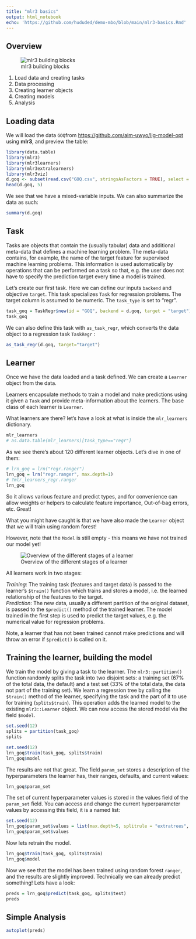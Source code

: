```yaml
---
title: "mlr3 basics"
output: html_notebook
echo: 'https://github.com/hududed/demo-mbo/blob/main/mlr3-basics.Rmd'
---
```


## Overview

![mlr3 building blocks](ml_abstraction.svg){#fig-resample}

1.  Load data and creating tasks
2.  Data processing
3.  Creating learner objects
4.  Creating models
5.  Analysis

## Loading data

We will load the data `GOQ`from <https://github.com/aim-uwyo/lig-model-opt> using **mlr3**, and preview the table:

```r
library(data.table)
library(mlr3)
library(mlr3learners)
library(mlr3extralearners)
library(mlr3viz)
d.goq <- subset(read.csv("GOQ.csv", stringsAsFactors = TRUE), select = -c(campaign, initial))
head(d.goq, 5)
```

We see that we have a mixed-variable inputs. We can also summarize the data as such:

```r
summary(d.goq)
```

## Task

Tasks are objects that contain the (usually tabular) data and additional meta-data that defines a machine learning problem. The meta-data contains, for example, the name of the target feature for supervised machine learning problems. This information is used automatically by operations that can be performed on a task so that, e.g. the user does not have to specify the prediction target every time a model is trained.

Let's create our first task. Here we can define our inputs `backend` and objective `target`. This task specializes `Task` for regression problems. The target column is assumed to be numeric. The `task_type` is set to "regr".

```r
task_goq = TaskRegr$new(id = "GOQ", backend = d.goq, target = "target")
task_goq
```

We can also define this task with `as_task_regr`, which converts the data object to a regression task `TaskRegr` :

```r
as_task_regr(d.goq, target="target")
```

## Learner

Once we have the data loaded and a task defined. We can create a `Learner` object from the data.

Learners encapsulate methods to train a model and make predictions using it given a `Task` and provide meta-information about the learners. The base class of each learner is `Learner`.

What learners are there? let's have a look at what is inside the `mlr_learners` dictionary.

```r
mlr_learners
# as.data.table(mlr_learners)[task_type=="regr"]

```

As we see there's about 120 different learner objects. Let's dive in one of them:

```r
# lrn_goq = lrn("regr.ranger")
lrn_goq = lrn("regr.ranger", max.depth=1)
# ?mlr_learners_regr.ranger
lrn_goq
```

So it allows various feature and predict types, and for convenience can allow weights or helpers to calculate feature importance, Out-of-bag errors, etc. Great!

What you might have caught is that we have also made the `Learner` object that we will train using random forest!

However, note that the `Model` is still empty - this means we have not trained our model yet!

![Overview of the different stages of a learner](learner.svg){#fig-learner}

All learners work in two stages:

*Training*: The training task (features and target data) is passed to the learner's `$train()` function which trains and stores a model, i.e. the learned relationship of the features to the target.\
*Prediction*: The new data, usually a different partition of the original dataset, is passed to the `$predict()` method of the trained learner. The model trained in the first step is used to predict the target values, e.g. the numerical value for regression problems.

Note, a learner that has not been trained cannot make predictions and will throw an error if `$predict()` is called on it.

## Training the learner, building the model

We train the model by giving a task to the learner. The `mlr3::partition()` function randomly splits the task into two disjoint sets: a training set (67% of the total data, the default) and a test set (33% of the total data, the data not part of the training set). We learn a regression tree by calling the `$train()` method of the learner, specifying the task and the part of it to use for training (`splits$train`). This operation adds the learned model to the existing `mlr3::Learner` object. We can now access the stored model via the field `$model`.

```r
set.seed(12)
splits = partition(task_goq)
splits
```

```r
set.seed(12)
lrn_goq$train(task_goq, splits$train)
lrn_goq$model
```

The results are not that great. The field `param_set` stores a description of the hyperparameters the learner has, their ranges, defaults, and current values:

```r
lrn_goq$param_set
```

The set of current hyperparameter values is stored in the values field of the `param_set` field. You can access and change the current hyperparameter values by accessing this field, it is a named list:

```r
set.seed(12)
lrn_goq$param_set$values = list(max.depth=5, splitrule = "extratrees", num.random.splits=5)
lrn_goq$param_set$values
```

Now lets retrain the model.

```r
lrn_goq$train(task_goq, splits$train)
lrn_goq$model
```

Now we see that the model has been trained using random forest `ranger`, and the results are slightly improved. Technically we can already predict something! Lets have a look:

```r
preds = lrn_goq$predict(task_goq, splits$test)
preds
```

## Simple Analysis

```r
autoplot(preds)
```
